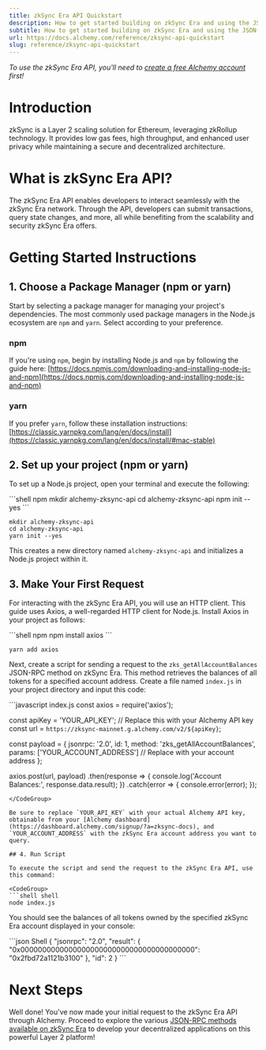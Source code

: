 ```yaml
---
title: zkSync Era API Quickstart
description: How to get started building on zkSync Era and using the JSON-RPC API
subtitle: How to get started building on zkSync Era and using the JSON-RPC API
url: https://docs.alchemy.com/reference/zksync-api-quickstart
slug: reference/zksync-api-quickstart
---
```


*To use the zkSync Era API, you'll need to [create a free Alchemy account](https://dashboard.alchemy.com/signup/?a=zksync-docs) first!*

# Introduction

zkSync is a Layer 2 scaling solution for Ethereum, leveraging zkRollup technology. It provides low gas fees, high throughput, and enhanced user privacy while maintaining a secure and decentralized architecture.

# What is zkSync Era API?

The zkSync Era API enables developers to interact seamlessly with the zkSync Era network. Through the API, developers can submit transactions, query state changes, and more, all while benefiting from the scalability and security zkSync Era offers.

# Getting Started Instructions

## 1. Choose a Package Manager (npm or yarn)

Start by selecting a package manager for managing your project's dependencies. The most commonly used package managers in the Node.js ecosystem are `npm` and `yarn`. Select according to your preference.

### npm

If you're using `npm`, begin by installing Node.js and `npm` by following the guide here: [https://docs.npmjs.com/downloading-and-installing-node-js-and-npm](https://docs.npmjs.com/downloading-and-installing-node-js-and-npm)

### yarn

If you prefer `yarn`, follow these installation instructions: [https://classic.yarnpkg.com/lang/en/docs/install](https://classic.yarnpkg.com/lang/en/docs/install/#mac-stable)

## 2. Set up your project (npm or yarn)

To set up a Node.js project, open your terminal and execute the following:

<CodeGroup>
  ```shell npm
  mkdir alchemy-zksync-api
  cd alchemy-zksync-api
  npm init --yes
  ```

  ```shell yarn
  mkdir alchemy-zksync-api
  cd alchemy-zksync-api
  yarn init --yes
  ```
</CodeGroup>

This creates a new directory named `alchemy-zksync-api` and initializes a Node.js project within it.

## 3. Make Your First Request

For interacting with the zkSync Era API, you will use an HTTP client. This guide uses Axios, a well-regarded HTTP client for Node.js. Install Axios in your project as follows:

<CodeGroup>
  ```shell npm
  npm install axios
  ```

  ```Text yarn
  yarn add axios
  ```
</CodeGroup>

Next, create a script for sending a request to the `zks_getAllAccountBalances` JSON-RPC method on zkSync Era. This method retrieves the balances of all tokens for a specified account address. Create a file named `index.js` in your project directory and input this code:

<CodeGroup>
  ```javascript index.js
  const axios = require('axios');

  const apiKey = 'YOUR_API_KEY'; // Replace this with your Alchemy API key
  const url = `https://zksync-mainnet.g.alchemy.com/v2/${apiKey}`;

  const payload = {
    jsonrpc: '2.0',
    id: 1,
    method: 'zks_getAllAccountBalances',
    params: ['YOUR_ACCOUNT_ADDRESS'] // Replace with your account address
  };

  axios.post(url, payload)
    .then(response => {
      console.log('Account Balances:', response.data.result);
    })
    .catch(error => {
      console.error(error);
    });
  ```
</CodeGroup>

Be sure to replace `YOUR_API_KEY` with your actual Alchemy API key, obtainable from your [Alchemy dashboard](https://dashboard.alchemy.com/signup/?a=zksync-docs), and `YOUR_ACCOUNT_ADDRESS` with the zkSync Era account address you want to query.

## 4. Run Script

To execute the script and send the request to the zkSync Era API, use this command:

<CodeGroup>
  ```shell shell
  node index.js
  ```
</CodeGroup>

You should see the balances of all tokens owned by the specified zkSync Era account displayed in your console:

<CodeGroup>
  ```json Shell
  {
    "jsonrpc": "2.0",
    "result": {
      "0x0000000000000000000000000000000000000000": "0x2fbd72a1121b3100"
    },
    "id": 2
  }
  ```
</CodeGroup>

# Next Steps

Well done! You've now made your initial request to the zkSync Era API through Alchemy. Proceed to explore the various [JSON-RPC methods available on zkSync Era](/reference/zksync-api-endpoints) to develop your decentralized applications on this powerful Layer 2 platform!
